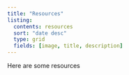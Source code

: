 ```yaml
---
title: "Resources"
listing:
  contents: resources
  sort: "date desc"
  type: grid
  fields: [image, title, description]
---
```


Here are some resources

